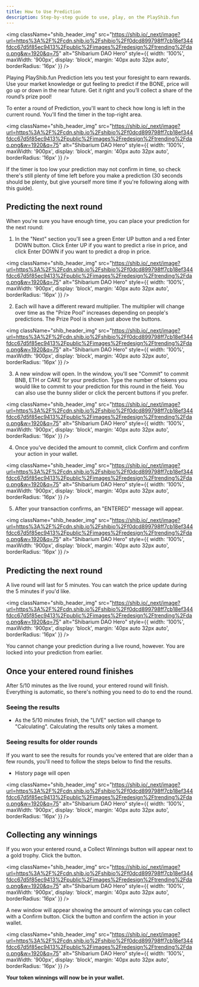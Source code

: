 ```yaml
---
title: How to Use Prediction
description: Step-by-step guide to use, play, on the PlayShib.fun
---
```


<img
  className="shib_header_img"
  src="https://shib.io/_next/image?url=https%3A%2F%2Fcdn.shib.io%2Fshibio%2Ff0dcd899798ff7cb18ef344fdcc67d5f85ec9413%2Fpublic%2Fimages%2Fredesign%2Ftrending%2Fdao.png&w=1920&q=75"
  alt="Shibarium DAO Hero"
  style={{ width: '100%', maxWidth: '900px', display: 'block', margin: '40px auto 32px auto', borderRadius: '16px' }}
/>

Playing PlayShib.fun Prediction lets you test your foresight to earn rewards. Use your market knowledge or gut feeling to predict if the BONE,  price will go up or down in the near future. Get it right and you’ll collect a share of the round’s prize pool!

To enter a round of Prediction, you'll want to check how long is left in the current round. You'll find the timer in the top-right area.

<img
  className="shib_header_img"
  src="https://shib.io/_next/image?url=https%3A%2F%2Fcdn.shib.io%2Fshibio%2Ff0dcd899798ff7cb18ef344fdcc67d5f85ec9413%2Fpublic%2Fimages%2Fredesign%2Ftrending%2Fdao.png&w=1920&q=75"
  alt="Shibarium DAO Hero"
  style={{ width: '100%', maxWidth: '900px', display: 'block', margin: '40px auto 32px auto', borderRadius: '16px' }}
/>

If the timer is too low your prediction may not confirm in time, so check there's still plenty of time left before you make a prediction (30 seconds should be plenty, but give yourself more time if you're following along with this guide).

## Predicting the next round

When you're sure you have enough time, you can place your prediction for the next round:

1. In the "Next" section you'll see a green Enter UP button and a red Enter DOWN button. Click Enter UP if you want to predict a rise in price, and click Enter DOWN if you want to predict a drop in price.

<img
  className="shib_header_img"
  src="https://shib.io/_next/image?url=https%3A%2F%2Fcdn.shib.io%2Fshibio%2Ff0dcd899798ff7cb18ef344fdcc67d5f85ec9413%2Fpublic%2Fimages%2Fredesign%2Ftrending%2Fdao.png&w=1920&q=75"
  alt="Shibarium DAO Hero"
  style={{ width: '100%', maxWidth: '900px', display: 'block', margin: '40px auto 32px auto', borderRadius: '16px' }}
/>

2. Each will have a different reward multiplier. The multiplier will change over time as the "Prize Pool" increases depending on people's predictions. The Prize Pool is shown just above the buttons.

<img
  className="shib_header_img"
  src="https://shib.io/_next/image?url=https%3A%2F%2Fcdn.shib.io%2Fshibio%2Ff0dcd899798ff7cb18ef344fdcc67d5f85ec9413%2Fpublic%2Fimages%2Fredesign%2Ftrending%2Fdao.png&w=1920&q=75"
  alt="Shibarium DAO Hero"
  style={{ width: '100%', maxWidth: '900px', display: 'block', margin: '40px auto 32px auto', borderRadius: '16px' }}
/>


3. A new window will open. In the window, you'll see "Commit" to commit BNB, ETH or CAKE for your prediction. Type the number of tokens you would like to commit to your prediction for this round in the field. You can also use the bunny slider or click the percent buttons if you prefer.

<img
  className="shib_header_img"
  src="https://shib.io/_next/image?url=https%3A%2F%2Fcdn.shib.io%2Fshibio%2Ff0dcd899798ff7cb18ef344fdcc67d5f85ec9413%2Fpublic%2Fimages%2Fredesign%2Ftrending%2Fdao.png&w=1920&q=75"
  alt="Shibarium DAO Hero"
  style={{ width: '100%', maxWidth: '900px', display: 'block', margin: '40px auto 32px auto', borderRadius: '16px' }}
/>

4. Once you've decided the amount to commit, click Confirm and confirm your action in your wallet.

<img
  className="shib_header_img"
  src="https://shib.io/_next/image?url=https%3A%2F%2Fcdn.shib.io%2Fshibio%2Ff0dcd899798ff7cb18ef344fdcc67d5f85ec9413%2Fpublic%2Fimages%2Fredesign%2Ftrending%2Fdao.png&w=1920&q=75"
  alt="Shibarium DAO Hero"
  style={{ width: '100%', maxWidth: '900px', display: 'block', margin: '40px auto 32px auto', borderRadius: '16px' }}
/>

5. After your transaction confirms, an "ENTERED" message will appear.

<img
  className="shib_header_img"
  src="https://shib.io/_next/image?url=https%3A%2F%2Fcdn.shib.io%2Fshibio%2Ff0dcd899798ff7cb18ef344fdcc67d5f85ec9413%2Fpublic%2Fimages%2Fredesign%2Ftrending%2Fdao.png&w=1920&q=75"
  alt="Shibarium DAO Hero"
  style={{ width: '100%', maxWidth: '900px', display: 'block', margin: '40px auto 32px auto', borderRadius: '16px' }}
/>

## Predicting the next round

A live round will last for 5 minutes. You can watch the price update during the 5 minutes if you'd like.

<img
  className="shib_header_img"
  src="https://shib.io/_next/image?url=https%3A%2F%2Fcdn.shib.io%2Fshibio%2Ff0dcd899798ff7cb18ef344fdcc67d5f85ec9413%2Fpublic%2Fimages%2Fredesign%2Ftrending%2Fdao.png&w=1920&q=75"
  alt="Shibarium DAO Hero"
  style={{ width: '100%', maxWidth: '900px', display: 'block', margin: '40px auto 32px auto', borderRadius: '16px' }}
/>

You cannot change your prediction during a live round, however. You are locked into your prediction from earlier.

## Once your entered round finishes

After 5/10 minutes as the live round, your entered round will finish. Everything is automatic, so there's nothing you need to do to end the round.

### Seeing the results

- As the 5/10 minutes finish, the "LIVE" section will change to "Calculating". Calculating the results only takes a moment.

### Seeing results for older rounds

If you want to see the results for rounds you've entered that are older than a few rounds, you'll need to follow the steps below to find the results.

- History page will open

<img
  className="shib_header_img"
  src="https://shib.io/_next/image?url=https%3A%2F%2Fcdn.shib.io%2Fshibio%2Ff0dcd899798ff7cb18ef344fdcc67d5f85ec9413%2Fpublic%2Fimages%2Fredesign%2Ftrending%2Fdao.png&w=1920&q=75"
  alt="Shibarium DAO Hero"
  style={{ width: '100%', maxWidth: '900px', display: 'block', margin: '40px auto 32px auto', borderRadius: '16px' }}
/>

## Collecting any winnings

If you won your entered round, a Collect Winnings button will appear next to a gold trophy. Click the button.


<img
  className="shib_header_img"
  src="https://shib.io/_next/image?url=https%3A%2F%2Fcdn.shib.io%2Fshibio%2Ff0dcd899798ff7cb18ef344fdcc67d5f85ec9413%2Fpublic%2Fimages%2Fredesign%2Ftrending%2Fdao.png&w=1920&q=75"
  alt="Shibarium DAO Hero"
  style={{ width: '100%', maxWidth: '900px', display: 'block', margin: '40px auto 32px auto', borderRadius: '16px' }}
/>

A new window will appear showing the amount of winnings you can collect with a Confirm button. Click the button and confirm the action in your wallet.

<img
  className="shib_header_img"
  src="https://shib.io/_next/image?url=https%3A%2F%2Fcdn.shib.io%2Fshibio%2Ff0dcd899798ff7cb18ef344fdcc67d5f85ec9413%2Fpublic%2Fimages%2Fredesign%2Ftrending%2Fdao.png&w=1920&q=75"
  alt="Shibarium DAO Hero"
  style={{ width: '100%', maxWidth: '900px', display: 'block', margin: '40px auto 32px auto', borderRadius: '16px' }}
/>

**Your token winnings will now be in your wallet.**
